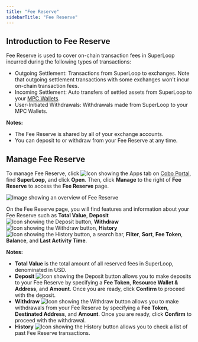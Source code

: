 ```yaml
---
title: "Fee Reserve"
sidebarTitle: "Fee Reserve"
---
```


## Introduction to Fee Reserve

Fee Reserve is used to cover on-chain transaction fees in SuperLoop incurred during the following types of transactions:

- Outgoing Settlement: Transactions from SuperLoop to exchanges. Note that outgoing settlement transactions with some exchanges won't incur on-chain transaction fees.
- Incoming Settlement: Auto transfers of settled assets from SuperLoop to your [MPC Wallets](/en/portal/mpc-wallets/introduction).
- User-Initiated Withdrawals: Withdrawals made from SuperLoop to your MPC Wallets.

**Notes:**
- The Fee Reserve is shared by all of your exchange accounts.
- You can deposit to or withdraw from your Fee Reserve at any time.

## Manage Fee Reserve

To manage Fee Reserve, click <img src="/en/images/common/icon_apps.svg" className="icon" alt="Icon showing the Apps tab"/> on [Cobo Portal](https://portal.cobo.com/login), find **SuperLoop,** and click **Open**. Then, click **Manage** to the right of **Fee Reserve** to access the **Fee Reserve** page.

<img src="/en/images/portal-apps/superloop/fee-reserve.svg" className="screenshot_full_screen" alt="Image showing an overview of Fee Reserve" />

On the Fee Reserve page, you will find features and information about your Fee Reserve such as **Total Value**, **Deposit** <img src="/en/images/common/icon_deposit.svg" className="icon" alt="Icon showing the Deposit button"/>, **Withdraw** <img src="/en/images/common/icon_withdraw.svg" className="icon" alt="Icon showing the Withdraw button"/>, **History** <img src="/en/images/common/icon_view_transactions.svg" className="icon" alt="Icon showing the History button"/>, a search bar, **Filter**, **Sort**, **Fee Token**, **Balance**, and **Last Activity Time**.

**Notes:**
- **Total Value** is the total amount of all reserved fees in SuperLoop, denominated in USD.
- **Deposit** <img src="/en/images/common/icon_deposit.svg" className="icon" alt="Icon showing the Deposit button"/> allows you to make deposits to your Fee Reserve by specifying a **Fee Token**, **Resource Wallet & Address**, and **Amount**. Once you are ready, click **Confirm** to proceed with the deposit.
- **Withdraw** <img src="/en/images/common/icon_withdraw.svg" className="icon" alt="Icon showing the Withdraw button"/> allows you to make withdrawals from your Fee Reserve by specifying a **Fee Token**, **Destinated Address**, and **Amount**. Once you are ready, click **Confirm** to proceed with the withdrawal.
- **History** <img src="/en/images/common/icon_view_transactions.svg" className="icon" alt="Icon showing the History button"/> allows you to check a list of past Fee Reserve transactions.

